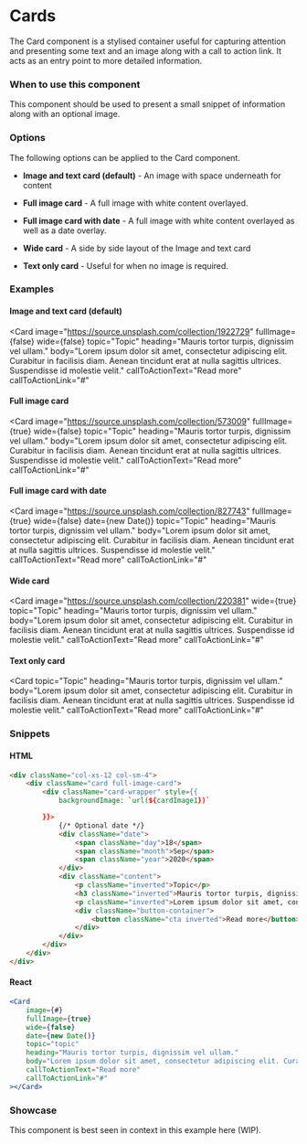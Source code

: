 
<Meta title="Components/Content/Cards" component={Card}/>

# Cards

The Card component is a stylised container useful for capturing attention and presenting some text and an image along with a call to action link. It acts as an entry point to more detailed information.

### When to use this component

This component should be used to present a small snippet of information along with an optional image.

### Options

The following options can be applied to the Card component.

- **Image and text card (default)** - An image with space underneath for content

- **Full image card** - A full image with white content overlayed.

- **Full image card with date** - A full image with white content overlayed as well as a date overlay.

- **Wide card** - A side by side layout of the Image and text card

- **Text only card** - Useful for when no image is required.

### Examples

#### Image and text card (default)

<Card
    image="https://source.unsplash.com/collection/1922729"
    fullImage={false}
    wide={false}
    topic="Topic"
    heading="Mauris tortor turpis, dignissim vel ullam."
    body="Lorem ipsum dolor sit amet, consectetur adipiscing elit. Curabitur in facilisis diam. Aenean tincidunt erat at nulla sagittis ultrices. Suspendisse id molestie velit."
    callToActionText="Read more"
    callToActionLink="#"
></Card>

#### Full image card

<Card
    image="https://source.unsplash.com/collection/573009"
    fullImage={true}
    wide={false}
    topic="Topic"
    heading="Mauris tortor turpis, dignissim vel ullam."
    body="Lorem ipsum dolor sit amet, consectetur adipiscing elit. Curabitur in facilisis diam. Aenean tincidunt erat at nulla sagittis ultrices. Suspendisse id molestie velit."
    callToActionText="Read more"
    callToActionLink="#"
></Card>

#### Full image card with date

<Card
    image="https://source.unsplash.com/collection/827743"
    fullImage={true}
    wide={false}
    date={new Date()}
    topic="Topic"
    heading="Mauris tortor turpis, dignissim vel ullam."
    body="Lorem ipsum dolor sit amet, consectetur adipiscing elit. Curabitur in facilisis diam. Aenean tincidunt erat at nulla sagittis ultrices. Suspendisse id molestie velit."
    callToActionText="Read more"
    callToActionLink="#"
></Card>

#### Wide card

<Card
    image="https://source.unsplash.com/collection/220381"
    wide={true}
    topic="Topic"
    heading="Mauris tortor turpis, dignissim vel ullam."
    body="Lorem ipsum dolor sit amet, consectetur adipiscing elit. Curabitur in facilisis diam. Aenean tincidunt erat at nulla sagittis ultrices. Suspendisse id molestie velit."
    callToActionText="Read more"
    callToActionLink="#"
></Card>

#### Text only card

<Card
    topic="Topic"
    heading="Mauris tortor turpis, dignissim vel ullam."
    body="Lorem ipsum dolor sit amet, consectetur adipiscing elit. Curabitur in facilisis diam. Aenean tincidunt erat at nulla sagittis ultrices. Suspendisse id molestie velit."
    callToActionText="Read more"
    callToActionLink="#"
></Card>

### Snippets

#### HTML

```html
<div className="col-xs-12 col-sm-4">
    <div className="card full-image-card">
        <div className="card-wrapper" style={{
            backgroundImage: `url(${cardImage1})`

        }}>
            {/* Optional date */}
            <div className="date">
                <span className="day">18</span>
                <span className="month">Sep</span>
                <span className="year">2020</span>
            </div>
            <div className="content">
                <p className="inverted">Topic</p>
                <h3 className="inverted">Mauris tortor turpis, dignissim vel ullam.</h3>
                <p className="inverted">Lorem ipsum dolor sit amet, consectetur adipiscing elit. Curabitur in facilisis diam. Aenean tincidunt erat at nulla sagittis ultrices. Suspendisse id molestie velit.</p>
                <div className="button-container">
                    <button className="cta inverted">Read more</button>
                </div>
            </div>
        </div>
    </div>
</div>
```

#### React

```jsx
<Card
    image={#}
    fullImage={true}
    wide={false}
    date={new Date()}
    topic="topic"
    heading="Mauris tortor turpis, dignissim vel ullam."
    body="Lorem ipsum dolor sit amet, consectetur adipiscing elit. Curabitur in facilisis diam. Aenean tincidunt erat at nulla sagittis ultrices. Suspendisse id molestie velit."
    callToActionText="Read more"
    callToActionLink="#"
></Card>
```

### Showcase

This component is best seen in context in this example here (WIP).